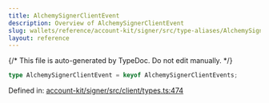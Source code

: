```yaml
---
title: AlchemySignerClientEvent
description: Overview of AlchemySignerClientEvent
slug: wallets/reference/account-kit/signer/src/type-aliases/AlchemySignerClientEvent
layout: reference
---
```


{/* This file is auto-generated by TypeDoc. Do not edit manually. */}

```ts
type AlchemySignerClientEvent = keyof AlchemySignerClientEvents;
```

Defined in: [account-kit/signer/src/client/types.ts:474](https://github.com/alchemyplatform/aa-sdk/blob/08ef11b1fc98663df6a97fa93722c7f14b33f1cc/account-kit/signer/src/client/types.ts#L474)
